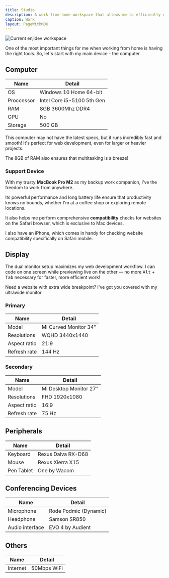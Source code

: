 ```yaml
---
title: Studio
description: A work-from-home workspace that allows me to efficiently complete most tasks.
caption: Work
layout: PageWithMDX
---
```



<Image
  src="/assets/images/current-workspace.jpg"
  alt="Current enjidev workspace"
  width={2048}
  height={846}
/>

One of the most important things for me when working from home is having the right tools. So, let's start with my main device - the computer.

## Computer

| Name       | Detail                       |
| ---------- | ---------------------------- |
| OS         | Windows 10 Home 64-bit       |
| Proccessor | Intel Core i5-5100 5th Gen   |
| RAM        | 8GB 3600Mhz DDR4             |
| GPU        | No                           |
| Storage    | 500 GB                       |

This computer may not have the latest specs, but it runs incredibly fast and smooth! It's perfect for web development, even for larger or heavier projects.

The 8GB of RAM also ensures that multitasking is a breeze!

### Support Device

With my trusty **MacBook Pro M2** as my backup work companion, I've the freedom to work from anywhere.

Its powerful performance and long battery life ensure that productivity knows no bounds, whether I'm at a coffee shop or exploring remote locations.

It also helps me perform comprehensive **compatibility** checks for websites on the Safari browser, which is exclusive to Mac devices.

I also have an iPhone, which comes in handy for checking website compatibility specifically on Safari mobile.

## Display

The dual monitor setup maximizes my web development workflow. I can code on one screen while previewing live on the other — no more <span class="text-xs"><Kbd>Alt</Kbd> + <Kbd>Tab</Kbd></span> necessary for faster, more efficient work!

Need a website with extra wide breakpoint? I've got you covered with my ultrawide monitor.

### Primary

| Name         | Detail                |
| ------------ | --------------------- |
| Model        | Mi Curved Monitor 34" |
| Resolutions  | WQHD 3440x1440        |
| Aspect ratio | 21:9                  |
| Refresh rate | 144 Hz                |

### Secondary

| Name         | Detail                 |
| ------------ | ---------------------- |
| Model        | Mi Desktop Monitor 27" |
| Resolutions  | FHD 1920x1080          |
| Aspect ratio | 16:9                   |
| Refresh rate | 75 Hz                  |

## Peripherals

| Name       | Detail             |
| ---------- | ------------------ |
| Keyboard   | Rexus Daiva RX-D68 |
| Mouse      | Rexus Xierra X15   |
| Pen Tablet | One by Wacom       |

## Conferencing Devices

| Name            | Detail                |
| --------------- | --------------------- |
| Microphone      | Rode Podmic (Dynamic) |
| Headphone       | Samson SR850          |
| Audio interface | EVO 4 by Audient      |

## Others

| Name     | Detail      |
| -------- | ----------- |
| Internet | 50Mbps WiFi |
